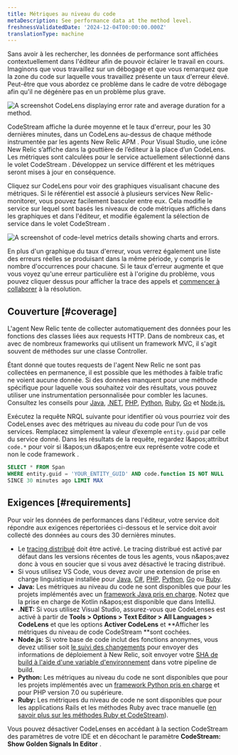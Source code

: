 ```yaml
---
title: Métriques au niveau du code
metaDescription: See performance data at the method level.
freshnessValidatedDate: '2024-12-04T00:00:00.000Z'
translationType: machine
---
```


Sans avoir à les rechercher, les données de performance sont affichées contextuellement dans l&apos;éditeur afin de pouvoir éclairer le travail en cours. Imaginons que vous travaillez sur un débogage et que vous remarquez que la zone du code sur laquelle vous travaillez présente un taux d&apos;erreur élevé. Peut-être que vous abordez ce problème dans le cadre de votre débogage afin qu&apos;il ne dégénère pas en un problème plus grave.

<img title="A CodeLens displaying error rate and average duration for a method." alt="A screenshot CodeLens displaying error rate and average duration for a method." src="/images/codestream_screenshot-crop_code-level-metrics-example.webp" />

CodeStream affiche la durée moyenne et le taux d&apos;erreur, pour les 30 dernières minutes, dans un CodeLens au-dessus de chaque méthode instrumentée par les agents New Relic APM . Pour Visual Studio, une icône New Relic s’affiche dans la gouttière de l’éditeur à la place d’un CodeLens. Les métriques sont calculées pour le service actuellement sélectionné dans le volet CodeStream . Développez un service différent et les métriques seront mises à jour en conséquence.

Cliquez sur CodeLens pour voir des graphiques visualisant chacune des métriques. Si le référentiel est associé à plusieurs services New Relic-monitorer, vous pouvez facilement basculer entre eux. Cela modifie le service sur lequel sont basés les niveaux de code métriques affichés dans les graphiques et dans l&apos;éditeur, et modifie également la sélection de service dans le volet CodeStream .

<img title="Code-level metrics details showing charts and errors." alt="A screenshot of code-level metrics details showing charts and errors." src="/images/codestream_screenshot-crop_code-level-charts.webp" />

En plus d&apos;un graphique du taux d&apos;erreur, vous verrez également une liste des erreurs réelles se produisant dans la même période, y compris le nombre d&apos;occurrences pour chacune. Si le taux d&apos;erreur augmente et que vous voyez qu&apos;une erreur particulière est à l&apos;origine du problème, vous pouvez cliquer dessus pour afficher la trace des appels et [commencer à collaborer](/docs/codestream/observability/error-investigation) à la résolution.

## Couverture [#coverage]

L&apos;agent New Relic tente de collecter automatiquement des données pour les fonctions des classes liées aux requests HTTP. Dans de nombreux cas, et avec de nombreux frameworks qui utilisent un framework MVC, il s&apos;agit souvent de méthodes sur une classe Controller.

Étant donné que toutes requests de l&apos;agent New Relic ne sont pas collectées en permanence, il est possible que les méthodes à faible trafic ne voient aucune donnée. Si des données manquent pour une méthode spécifique pour laquelle vous souhaitez voir des résultats, vous pouvez utiliser une instrumentation personnalisée pour combler les lacunes. Consultez les conseils pour [Java](/docs/apm/agents/java-agent/custom-instrumentation/java-custom-instrumentation), [.NET](/docs/apm/agents/net-agent/custom-instrumentation/introduction-net-custom-instrumentation), [PHP](/docs/apm/agents/php-agent/features/php-custom-instrumentation), [Python](/docs/apm/agents/python-agent/custom-instrumentation/python-custom-instrumentation), [Ruby](/docs/apm/agents/ruby-agent/api-guides/ruby-custom-instrumentation), [Go](/docs/apm/agents/go-agent/instrumentation/instrument-go-transactions) et [Node.js.](/docs/apm/agents/nodejs-agent/extend-your-instrumentation/nodejs-custom-instrumentation)

Exécutez la requête NRQL suivante pour identifier où vous pourriez voir des CodeLenses avec des métriques au niveau du code pour l’un de vos services. Remplacez simplement la valeur d’exemple `entity.guid` par celle du service donné. Dans les résultats de la requête, regardez l&amp;apos;attribut `code.*` pour voir si l&amp;apos;un d&amp;apos;entre eux représente votre code et non le code framework .

```sql
SELECT * FROM Span
WHERE entity.guid = 'YOUR_ENTITY_GUID' AND code.function IS NOT NULL
SINCE 30 minutes ago LIMIT MAX
```

## Exigences [#requirements]

Pour voir les données de performances dans l&apos;éditeur, votre service doit répondre aux exigences répertoriées ci-dessous et le service doit avoir collecté des données au cours des 30 dernières minutes.

* Le [tracing distribué](/docs/distributed-tracing/enable-configure/language-agents-enable-distributed-tracing) doit être activé. Le tracing distribué est activé par défaut dans les versions récentes de tous les agents, vous n&amp;apos;avez donc à vous en soucier que si vous avez désactivé le tracing distribué.
* Si vous utilisez VS Code, vous devez avoir une extension de prise en charge linguistique installée pour [Java](https://marketplace.visualstudio.com/items?itemName=redhat.java), [C#](https://marketplace.visualstudio.com/items?itemName=ms-dotnettools.csharp), [PHP](https://marketplace.visualstudio.com/items?itemName=bmewburn.vscode-intelephense-client), [Python](https://marketplace.visualstudio.com/items?itemName=ms-python.python), [Go](https://marketplace.visualstudio.com/items?itemName=golang.go) ou [Ruby](https://marketplace.visualstudio.com/items?itemName=Shopify.ruby-lsp).
* <DNT>**Java:**</DNT> Les métriques au niveau du code ne sont disponibles que pour les projets implémentés avec un [framework Java pris en charge](/docs/apm/agents/java-agent/getting-started/compatibility-requirements-java-agent/#frameworks). Notez que la prise en charge de Kotlin n&amp;apos;est disponible que dans IntelliJ.
* <DNT>**.NET:**</DNT> Si vous utilisez Visual Studio, assurez-vous que CodeLenses est activé à partir de <DNT>**Tools &gt; Options &gt; Text Editor &gt; All Languages &gt; CodeLens**</DNT> et que les options **Activer CodeLens** et **Afficher les métriques du niveau de code CodeStream **sont cochées.
* <DNT>**Node.js:**</DNT> Si votre base de code inclut des fonctions anonymes, vous devez utiliser soit [le suivi des changements](/docs/change-tracking/change-tracking-introduction/) pour envoyer des informations de déploiement à New Relic, soit envoyer votre [SHA de build à l&apos;aide d&apos;une variable d&apos;environnement](/docs/codestream/observability/error-investigation/#buildsha) dans votre pipeline de build.
* <DNT>**Python:**</DNT> Les métriques au niveau du code ne sont disponibles que pour les projets implémentés avec un [framework Python pris en charge](/docs/apm/agents/python-agent/getting-started/instrumented-python-packages) et pour PHP version 7.0 ou supérieure.
* <DNT>**Ruby:**</DNT> Les métriques du niveau de code ne sont disponibles que pour les applications Rails et les méthodes Ruby avec trace manuelle ([en savoir plus sur les méthodes Ruby et CodeStream](/docs/apm/agents/ruby-agent/features/ruby-codestream-integration)).

Vous pouvez désactiver CodeLenses en accédant à la section CodeStream des paramètres de votre IDE et en décochant le paramètre <DNT>**CodeStream: Show Golden Signals In Editor**</DNT> .